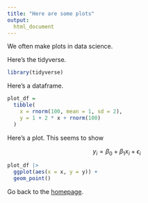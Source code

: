 ```yaml
---
title: "Here are some plots"
output: 
  html_document
---
```


We often make plots in data science.

Here's the tidyverse.
```r
library(tidyverse)
```

Here's a dataframe.
```r
plot_df =
  tibble(
    x = rnorm(100, mean = 1, sd = 2),
    y = 1 + 2 * x + rnorm(100)
  )
```

Here's a plot. This seems to show

$$y_i = \beta_0 + \beta_1 x_i + \epsilon_i$$
```r
plot_df |> 
  ggplot(aes(x = x, y = y)) + 
  geom_point()
```

Go back to the [homepage](index.html).











